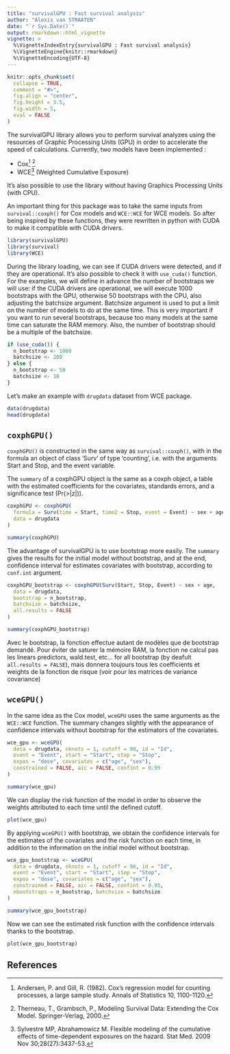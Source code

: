 ```yaml
---
title: "survivalGPU : Fast survival analysis"
author: "Alexis van STRAATEN"
date: "`r Sys.Date()`"
output: rmarkdown::html_vignette
vignette: >
  %\VignetteIndexEntry{survivalGPU : Fast survival analysis}
  %\VignetteEngine{knitr::rmarkdown}
  %\VignetteEncoding{UTF-8}
---
```


```r
knitr::opts_chunk$set(
  collapse = TRUE,
  comment = "#>",
  fig.align = "center",
  fig.height = 3.5,
  fig.width = 5,
  eval = FALSE
)
```


The survivalGPU library allows you to perform survival analyzes using the resources of Graphic Processing Units (GPU) in order to accelerate the speed of calculations. Currently, two models have been implemented :  

* Cox[^cox1] [^cox2]  
* WCE[^wce] (Weighted Cumulative Exposure)  

It's also possible to use the library without having Graphics Processing Units (with CPU).

An important thing for this package was to take the same inputs from `survival::coxph()` for Cox models and `WCE::WCE` for WCE models. So after being inspired by these functions, they were rewritten in python with CUDA to make it compatible with CUDA drivers.

```r
library(survivalGPU)
library(survival)
library(WCE)
```

During the library loading, we can see if CUDA drivers were detected, and if they are operational. It's also possible to check it with `use_cuda()` function.
For the examples, we will define in advance the number of bootstraps we will use: if the CUDA drivers are operational, we will execute 1000 bootstraps with the GPU, otherwise 50 bootstraps with the CPU, also adjusting the batchsize argument.
Batchsize argument is used to put a limit on the number of models to do at the same time. This is very important if you want to run several bootstraps, because too many models at the same time can saturate the RAM memory. Also, the number of bootstrap should be a multiple of the batchsize.


```r
if (use_cuda()) {
  n_bootstrap <- 1000
  batchsize <- 200
} else {
  n_bootstrap <- 50
  batchsize <- 10
}
```

Let's make an example with `drugdata` dataset from WCE package.

```r
data(drugdata)
head(drugdata)
```


## `coxphGPU()`

`coxphGPU()` is constructed in the same way as `survival::coxph()`, with in the formula an object of class 'Surv' of type 'counting', i.e. with the arguments Start and Stop, and the event variable.

The `summary` of a coxphGPU object is the same as a coxph object, a table with the estimated coefficients for the covariates, standards errors, and a significance test (Pr(>|z|)). 

```r
coxphGPU <- coxphGPU(
  formula = Surv(time = Start, time2 = Stop, event = Event) ~ sex + age,
  data = drugdata
)

summary(coxphGPU)
```

The advantage of survivalGPU is to use bootstrap more easily. The `summary` gives the results for the initial model without bootstrap, and at the end, confidence interval for estimates covariates with bootstrap, according to `conf.int` argument.

```r
coxphGPU_bootstrap <- coxphGPU(Surv(Start, Stop, Event) ~ sex + age,
  data = drugdata,
  bootstrap = n_bootstrap,
  batchsize = batchsize,
  all.results = FALSE
)

summary(coxphGPU_bootstrap)
```

Avec le bootstrap, la fonction effectue autant de modèles que de bootstrap demandé. Pour éviter de saturer la mémoire RAM, la fonction ne calcul pas les linears predictors, wald.test, etc... for all bootstrap (by deafult `all.results = FALSE`), mais donnera toujours tous les coefficients et weights de la fonction de risque (voir pour les matrices de variance covariance)

## `wceGPU()`

In the same idea as the Cox model, `wceGPU` uses the same arguments as the `WCE::WCE` function. The summary changes slightly with the appearance of confidence intervals without bootstrap for the estimators of the covariates.

```r
wce_gpu <- wceGPU(
  data = drugdata, nknots = 1, cutoff = 90, id = "Id",
  event = "Event", start = "Start", stop = "Stop",
  expos = "dose", covariates = c("age", "sex"),
  constrained = FALSE, aic = FALSE, confint = 0.95
)

summary(wce_gpu)
```

We can display the risk function of the model in order to observe the weights attributed to each time until the defined cutoff.

```r
plot(wce_gpu)
```

By applying `wceGPU()` with bootstrap, we obtain the confidence intervals for the estimates of the covariates and the risk function on each time, in addition to the information on the initial model without bootstrap.

```r
wce_gpu_bootstrap <- wceGPU(
  data = drugdata, nknots = 1, cutoff = 90, id = "Id",
  event = "Event", start = "Start", stop = "Stop",
  expos = "dose", covariates = c("age", "sex"),
  constrained = FALSE, aic = FALSE, confint = 0.95,
  nbootstraps = n_bootstrap, batchsize = batchsize
)

summary(wce_gpu_bootstrap)
```

Now we can see the estimated risk function with the confidence intervals thanks to the bootstrap.

```r
plot(wce_gpu_bootstrap)
```


## References

[^cox1]: Andersen, P. and Gill, R. (1982). Cox's regression model for counting processes, a large sample study. Annals of Statistics 10, 1100-1120.  
[^cox2]: Therneau, T., Grambsch, P., Modeling Survival Data: Extending the Cox Model. Springer-Verlag, 2000.  
[^wce]: Sylvestre MP, Abrahamowicz M. Flexible modeling of the cumulative effects of time-dependent exposures on the hazard. Stat Med. 2009 Nov 30;28(27):3437-53.  
